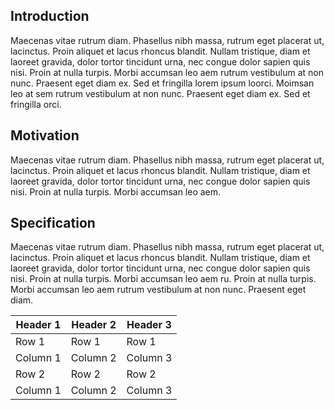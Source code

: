 
## **Introduction**

Maecenas vitae rutrum diam. Phasellus nibh massa, rutrum eget placerat ut, lacinctus. Proin aliquet et lacus rhoncus blandit. Nullam tristique, diam et laoreet gravida, dolor tortor tincidunt urna, nec congue dolor sapien quis nisi. Proin at nulla turpis. Morbi accumsan leo aem rutrum vestibulum at non nunc. Praesent eget diam ex. Sed et fringilla  lorem ipsum loorci. Moimsan leo at sem rutrum vestibulum at non nunc. Praesent eget diam ex. Sed et fringilla orci.

## **Motivation**

Maecenas vitae rutrum diam. Phasellus nibh massa, rutrum eget placerat ut, lacinctus. Proin aliquet et lacus rhoncus blandit. Nullam tristique, diam et laoreet gravida, dolor tortor tincidunt urna, nec congue dolor sapien quis nisi. Proin at nulla turpis. Morbi accumsan leo aem.

## **Specification**

Maecenas vitae rutrum diam. Phasellus nibh massa, rutrum eget placerat ut, lacinctus. Proin aliquet et lacus rhoncus blandit. Nullam tristique, diam et laoreet gravida, dolor tortor tincidunt urna, nec congue dolor sapien quis nisi. Proin at nulla turpis. Morbi accumsan leo aem ru. Proin at nulla turpis. Morbi accumsan leo aem rutrum vestibulum at non nunc. Praesent eget diam.

| Header 1 | Header 2 | Header 3 |
| -------- | -------- | -------- |
| Row 1    | Row 1    | Row 1    |
| Column 1 | Column 2 | Column 3 |
| Row 2    | Row 2    | Row 2    |
| Column 1 | Column 2 | Column 3 |

